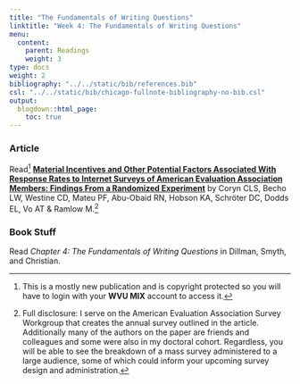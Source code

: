```yaml
---
title: "The Fundamentals of Writing Questions"
linktitle: "Week 4: The Fundamentals of Writing Questions"
menu:
  content:
    parent: Readings
    weight: 3
type: docs
weight: 2
bibliography: "../../static/bib/references.bib"
csl: "../../static/bib/chicago-fullnote-bibliography-no-bib.csl"
output:
  blogdown::html_page:
    toc: true
---
```


### Article
Read^[This is a mostly new publication and is copyright protected so you will have to login with your **WVU MIX** account to access it.] [**Material Incentives and Other Potential Factors Associated With Response Rates to Internet Surveys of American Evaluation Association Members: Findings
From a Randomized Experiment**](https://drive.google.com/file/d/1HCXeRuyFz0ifEtoI2liVNt-W_x3PzQRn/view?usp=sharing){target="_blank"} by Coryn CLS, Becho LW, Westine CD, Mateu PF, Abu-Obaid RN, Hobson KA, Schr&ouml;ter DC, Dodds EL, Vo AT & Ramlow M.^[Full disclosure: I serve on the American Evaluation Association Survey Workgroup that creates the annual survey outlined in the article. Additionally many of the authors on the paper are friends and colleagues and some were also in my doctoral cohort. Regardless, you will be able to see the breakdown of a mass survey administered to a large audience, some of which could inform your upcoming survey design and administration.] 

### Book Stuff
Read *Chapter 4: The Fundamentals of Writing Questions* in Dillman, Smyth, and Christian. 





